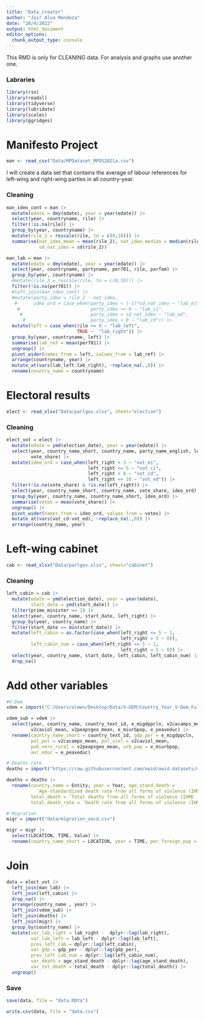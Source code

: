 ```yaml
---
title: "Data_creator"
author: "Jair Alva Mendoza"
date: "28/4/2022"
output: html_document
editor_options: 
  chunk_output_type: console
---
```


This RMD is only for CLEANING data. For analysis and graphs use another one. 

### Labraries
```r
library(rio)
library(readxl)
library(tidyverse)
library(lubridate)
library(scales)
library(ggridges)
```

# Manifesto Project
```r
man <- read_csv("Data/MPDataset_MPDS2021a.csv")
```

I will create a data set that contains the average of labour references for left-wing and right-wing parties in all country-year.

### Cleaning
```r
man_ideo_cont = man |> 
  mutate(edate = dmy(edate), year = year(edate)) |> 
  select(year, countryname, rile) |> 
  filter(!is.na(rile)) |>
  group_by(year, countryname) |> 
  mutate(rile_2 = rescale(rile, to = c(0,10))) |> 
  summarise(nat_ideo_mean = mean(rile_2), nat_ideo_median = median(rile_2),
            sd_nat_ideo = sd(rile_2))

man_lab = man |> 
  mutate(edate = dmy(edate), year = year(edate)) |> 
  select(year, countryname, partyname, per701, rile, parfam) |>
  group_by(year, countryname) |> 
  #mutate(rile_2 = rescale(rile, to = c(0,10))) |> 
  filter(!is.na(per701)) |> 
  #left_join(man_ideo_cont) |> 
  #mutate(party_ideo = rile_2 - nat_ideo, 
   #      ideo_ord = case_when(party_ideo < (-1)*sd_nat_ideo ~ "lab_ei", 
    #                          party_ideo <= 0 ~ "lab_ci", 
     #                         party_ideo > sd_nat_ideo ~ "lab_ed",
      #                        party_ideo > 0 ~ "lab_cd")) |>
  mutate(left = case_when(rile <= 0 ~ "lab_left",
                          TRUE ~  "lab_right")) |> 
  group_by(year, countryname, left) |>
  summarise(lab_ref = mean(per701)) |> 
  ungroup() |> 
  pivot_wider(names_from = left, values_from = lab_ref) |> 
  arrange(countryname, year) |> 
  mutate_at(vars(lab_left:lab_right), ~replace_na(.,0)) |> 
  rename(country_name = countryname)
```

# Electoral results
```r
elect <- read_xlsx("Data/parlgov.xlsx", sheet="election")
```

### Cleaning
```r
elect_vot = elect |> 
  mutate(edate = ymd(election_date), year = year(edate)) |> 
  select(year, country_name_short, country_name, party_name_english, left_right,
         vote_share) |> 
  mutate(ideo_ord = case_when(left_right < 3 ~ "vot_ei", 
                              left_right <= 5 ~ "vot_ci", 
                              left_right < 8 ~ "vot_cd",
                              left_right <= 10 ~ "vot_ed")) |>
  filter(!is.na(vote_share) & !is.na(left_right)) |>
  select(year, country_name_short, country_name, vote_share, ideo_ord) |>
  group_by(year, country_name, country_name_short, ideo_ord) |> 
  summarise(votes = mean(vote_share)) |> 
  ungroup() |> 
  pivot_wider(names_from = ideo_ord, values_from = votes) |> 
  mutate_at(vars(vot_cd:vot_ed), ~replace_na(.,0)) |> 
  arrange(country_name, year)
```

# Left-wing cabinet
```r
cab <- read_xlsx("Data/parlgov.xlsx", sheet="cabinet")
```

### Cleaning
```r
left_cabin = cab |> 
  mutate(edate = ymd(election_date), year = year(edate), 
         start_date = ymd(start_date)) |> 
  filter(prime_minister == 1) |> 
  select(year, country_name, start_date, left_right) |> 
  group_by(year, country_name) |> 
  filter(start_date == min(start_date)) |> 
  mutate(left_cabin = as.factor(case_when(left_right <= 5 ~ 1, 
                                          left_right > 5 ~ 0)),
         left_cabin_num = case_when(left_right <= 5 ~ 1, 
                                          left_right > 5 ~ 0)) |>
  select(year, country_name, start_date, left_cabin, left_cabin_num) |> 
  drop_na()
```

# Add other variables
```r
#V-Dem
vdem = import("C:/Users/almen/Desktop/Data/V-DEM/Country_Year_V-Dem_Full+others_STATA_v11.1/V-Dem-CY-Full+Others-v11.1.dta")

vdem_sub = vdem |> 
  select(year, country_name, country_text_id, e_migdppcln, v2cacamps_mean,
         v2caviol_mean, v2peapsgeo_mean, e_miurbpop, e_peaveduc) |> 
  rename(country_name_short = country_text_id, gdp_per = e_migdppcln,
         pol_pol = v2cacamps_mean, pol_viol = v2caviol_mean, 
         pub_serv_rural = v2peapsgeo_mean, urb_pop = e_miurbpop,
         avr_educ = e_peaveduc)

# Deaths rate
deaths = import("https://raw.githubusercontent.com/owid/owid-datasets/master/datasets/Mortality%20from%20all%20forms%20of%20violence%20%20(IHME%20(2016))/Mortality%20from%20all%20forms%20of%20violence%20%20(IHME%20(2016)).csv")

deaths = deaths |> 
  rename(country_name = Entity, year = Year, age_stand_death = 
           `Age-standardized death rate from all forms of violence (IHME (2016))`,
         total_death = `Total deaths from all forms of violence (IHME (2016))`,
         total_death_rate = `Death rate from all forms of violence (IHME (2016))`)

# Migration
migr = import("data/migration_oecd.csv")

migr = migr |> 
  select(LOCATION, TIME, Value) |> 
  rename(country_name_short = LOCATION, year = TIME, per_foreign_pop = Value)
```

# Join
```r
data = elect_vot |> 
  left_join(man_lab) |> 
  left_join(left_cabin) |>
  drop_na() |> 
  arrange(country_name , year) |> 
  left_join(vdem_sub) |> 
  left_join(deaths) |> 
  left_join(migr) |> 
  group_by(country_name) |> 
  mutate(var_lab_right = lab_right -  dplyr::lag(lab_right), 
         var_lab_left = lab_left - dplyr::lag(lab_left),
         prev_left_cab = dplyr::lag(left_cabin), 
         var_gdp = gdp_per - dplyr::lag(gdp_per),
         prev_left_cab_num = dplyr::lag(left_cabin_num),
         var_death = age_stand_death - dplyr::lag(age_stand_death),
         var_tot_death = total_death - dplyr::lag(total_death)) |> 
  ungroup()
```
### Save 
```r
save(data, file = "data.RDta")

write.csv(data, file = "data.csv")
```

